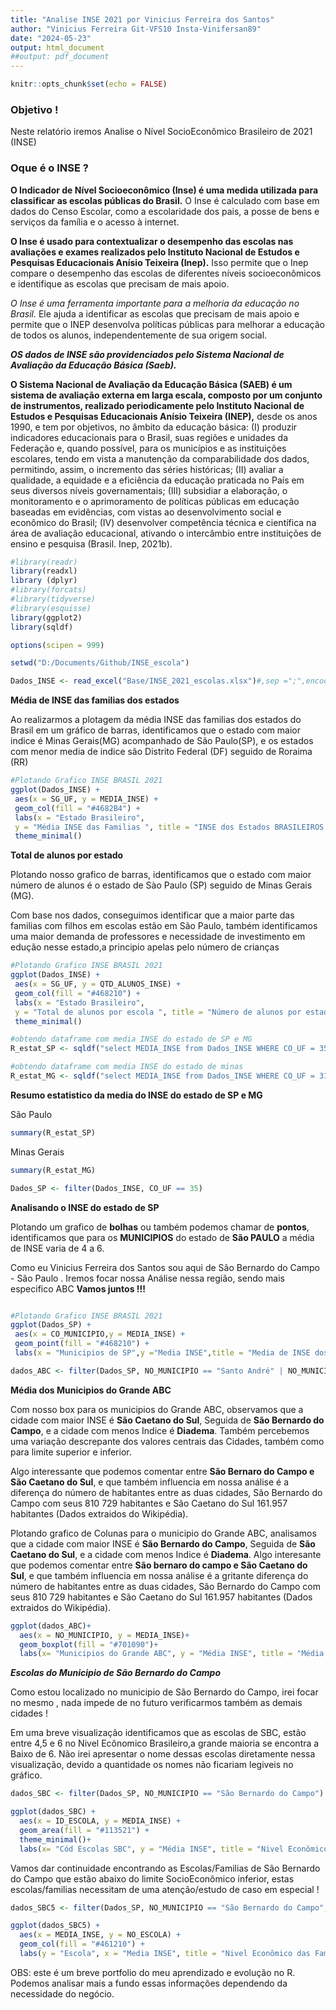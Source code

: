 ```yaml
---
title: "Analise INSE 2021 por Vinicius Ferreira dos Santos"
author: "Vinicius Ferreira Git-VFS10 Insta-Vinifersan89"
date: "2024-05-23"
output: html_document
##output: pdf_document
---
```


```r
knitr::opts_chunk$set(echo = FALSE)
```

### Objetivo ! 

Neste relatório iremos Analise o Nível SocioEconômico Brasileiro de 2021 (INSE) 


### Oque é o INSE ?

**O Indicador de Nível Socioeconômico (Inse) é uma medida utilizada para classificar as escolas públicas do Brasil.** O Inse é calculado com base em dados do Censo Escolar, como a escolaridade dos pais, a posse de bens e serviços da família e o acesso à internet.

**O Inse é usado para contextualizar o desempenho das escolas nas avaliações e exames realizados pelo Instituto Nacional de Estudos e Pesquisas Educacionais Anísio Teixeira (Inep).** Isso permite que o Inep compare o desempenho das escolas de diferentes níveis socioeconômicos e identifique as escolas que precisam de mais apoio.

*O Inse é uma ferramenta importante para a melhoria da educação no Brasil.* Ele ajuda a identificar as escolas que precisam de mais apoio e permite que o INEP desenvolva políticas públicas para melhorar a educação de todos os alunos, independentemente de sua origem social.

***OS dados de INSE são providenciados pelo Sistema Nacional de Avaliação da Educação Básica (Saeb).***

**O Sistema Nacional de Avaliação da Educação Básica (SAEB) é um sistema de avaliação externa em
larga escala, composto por um conjunto de instrumentos, realizado periodicamente pelo Instituto Nacional
de Estudos e Pesquisas Educacionais Anísio Teixeira (INEP),** desde os anos 1990, e tem por objetivos, no
âmbito da educação básica: (I) produzir indicadores educacionais para o Brasil, suas regiões e unidades da
Federação e, quando possível, para os municípios e as instituições escolares, tendo em vista a manutenção
da comparabilidade dos dados, permitindo, assim, o incremento das séries históricas; (II) avaliar a qualidade, a
equidade e a eficiência da educação praticada no País em seus diversos níveis governamentais; (III) subsidiar
a elaboração, o monitoramento e o aprimoramento de políticas públicas em educação baseadas em evidências,
com vistas ao desenvolvimento social e econômico do Brasil; (IV) desenvolver competência técnica e científica
na área de avaliação educacional, ativando o intercâmbio entre instituições de ensino e pesquisa (Brasil.
Inep, 2021b).

```r
#library(readr)
library(readxl)
library (dplyr)
#library(forcats)
#library(tidyverse)
#library(esquisse)
library(ggplot2)
library(sqldf)
```



```r
options(scipen = 999)

```


```r
setwd("D:/Documents/Github/INSE_escola")
```


```r
Dados_INSE <- read_excel("Base/INSE_2021_escolas.xlsx")#,sep =";",encoding = "utf8")
```

**Média de INSE das familias dos estados**

Ao realizarmos a plotagem da média INSE das familias dos estados do Brasil em um gráfico de barras, identificamos que o estado com maior indice é Minas Gerais(MG) acompanhado de São Paulo(SP), e os estados com menor media de indice são Distrito Federal (DF) seguido de Roraima (RR)


```r
#Plotando Grafico INSE BRASIL 2021
ggplot(Dados_INSE) +
 aes(x = SG_UF, y = MEDIA_INSE) +
 geom_col(fill = "#4682B4") +
 labs(x = "Estado Brasileiro", 
 y = "Média INSE das Familias ", title = "INSE dos Estados BRASILEIROS 2021", subtitle = "Insta : @Vinifersan89 - Git : https://github.com/VFS10") +
 theme_minimal()

```

**Total de alunos por estado**

Plotando nosso grafico de barras, identificamos que o estado com maior número de alunos é o estado de Sào Paulo (SP) seguido de Minas Gerais (MG).

Com base nos dados, conseguimos identificar que a maior parte das familias com filhos em escolas estão em São Paulo, também identificamos uma maior demanda de professores e necessidade de investimento em edução nesse estado,a principio apelas pelo número de crianças 


```r

#Plotando Grafico INSE BRASIL 2021
ggplot(Dados_INSE) +
 aes(x = SG_UF, y = QTD_ALUNOS_INSE) +
 geom_col(fill = "#468210") +
 labs(x = "Estado Brasileiro", 
 y = "Total de alunos por escola ", title = "Número de alunos por estado", subtitle = "Insta : @Vinifersan89 - Git : https://github.com/VFS10") +
 theme_minimal()

```


```r

#obtendo dataframe com media INSE do estado de SP e MG
R_estat_SP <- sqldf("select MEDIA_INSE from Dados_INSE WHERE CO_UF = 35")

#obtendo dataframe com media INSE do estado de minas
R_estat_MG <- sqldf("select MEDIA_INSE from Dados_INSE WHERE CO_UF = 31")

```

**Resumo estatistico da media do INSE do estado de SP e MG**

São Paulo 

```r
summary(R_estat_SP)
```

Minas Gerais


```r
summary(R_estat_MG)
```


```r
Dados_SP <- filter(Dados_INSE, CO_UF == 35)
```


**Analisando o INSE do estado de SP**


Plotando um grafico de **bolhas** ou também podemos chamar de **pontos**, identificamos que para os **MUNICIPIOS** do estado de **São PAULO** a  média de INSE varia de 4 a 6.  

Como eu Vinicius Ferreira dos Santos sou aqui de São Bernardo do Campo - São Paulo . Iremos focar nossa Análise nessa região, sendo mais especifico ABC **Vamos juntos !!!**


```r

```




```r

#Plotando Grafico INSE BRASIL 2021
ggplot(Dados_SP) +
 aes(x = CO_MUNICIPIO,y = MEDIA_INSE) +
 geom_point(fill = "#468210") +
 labs(x = "Municipios de SP",y ="Media INSE",title = "Media de INSE dos Municipios de São Paulo", subtitle = "Insta : @Vinifersan89 - Git : https://github.com/VFS10")

```


```r

dados_ABC <- filter(Dados_SP, NO_MUNICIPIO == "Santo André" | NO_MUNICIPIO == "Diadema" | NO_MUNICIPIO == "São Bernardo do Campo" | NO_MUNICIPIO == "São Caetano do Sul")

```

**Média dos Municipios do Grande ABC**

Com nosso box para os municipios do Grande ABC, observamos que a cidade com maior INSE é **São Caetano do Sul**, Seguida de **São Bernardo do Campo**, e a cidade com menos Indice é **Diadema**.
Também percebemos uma variação descrepante dos valores centrais das Cidades, também como para limite superior e inferior. 

Algo interessante que podemos comentar entre **São Bernaro do Campo e São Caetano do Sul**, e que também influencia em nossa análise é a  diferença do número de habitantes entre as duas cidades, São Bernardo do Campo com seus 810 729 habitantes e São Caetano do Sul 161.957 habitantes (Dados extraidos do Wikipédia).

Plotando grafico de Colunas para o municipio do Grande ABC, analisamos que a cidade com maior INSE é **São Bernardo do Campo**, Seguida de **São Caetano do Sul**, e a cidade com menos Indice é **Diadema**.
Algo interesante que podemos comentar entre **São bernaro do campo e São Caetano do Sul**, e que também influencia em nossa análise é a gritante diferença do número de habitantes entre as duas cidades, São Bernardo do Campo com seus 810 729 habitantes e São Caetano do Sul 161.957 habitantes (Dados extraidos do Wikipédia).


```r

ggplot(dados_ABC)+
  aes(x = NO_MUNICIPIO, y = MEDIA_INSE)+
  geom_boxplot(fill = "#701090")+
  labs(x= "Municipios do Grande ABC", y = "Média INSE", title = "Média dos Municipios do Grande ABC",subtitle = "Insta : @Vinifersan89 - Git : https://github.com/VFS10")

```

***Escolas do Municipio de São Bernardo do Campo***

Como estou localizado no municipio de São Bernardo do Campo, irei focar no mesmo , nada impede de no futuro verificarmos também as demais cidades ! 

Em uma breve visualização identificamos que as escolas de SBC, estão entre 4,5 e 6 no Nivel Ecônomico Brasileiro,a grande maioria se encontra a Baixo de 6.
Não irei apresentar o nome dessas escolas diretamente nessa visualização, devido a quantidade os nomes não ficariam legiveis no gráfico.


```r

dados_SBC <- filter(Dados_SP, NO_MUNICIPIO == "São Bernardo do Campo")
```


```r

ggplot(dados_SBC) +
  aes(x = ID_ESCOLA, y = MEDIA_INSE) +
  geom_area(fill = "#113521") +
  theme_minimal()+
  labs(x= "Cód Escolas SBC", y = "Média INSE", title = "Nivel Econômico das Familia de SBC",subtitle = "Insta : @Vinifersan89 - Git : https://github.com/VFS10")


```


Vamos dar continuidade encontrando as Escolas/Familias de São Bernardo do Campo que estão abaixo do limite SocioEconômico inferior, estas escolas/familias necessitam de uma atenção/estudo de caso em especial !

```r
dados_SBC5 <- filter(Dados_SP, NO_MUNICIPIO == "São Bernardo do Campo", MEDIA_INSE <= 4.9)
```

```r
ggplot(dados_SBC5) +
  aes(x = MEDIA_INSE, y = NO_ESCOLA) +
  geom_col(fill = "#461210") +
  labs(y = "Escola", x = "Media INSE", title = "Nivel Econômico das Familia de SBC com Média inferior a 4.9",subtitle = "Insta : @Vinifersan89 - Git : https://github.com/VFS10")
```

OBS: este é um breve portfolio do meu aprendizado e evolução no R.
Podemos analisar mais a fundo essas informações dependendo da necessidade do negócio.